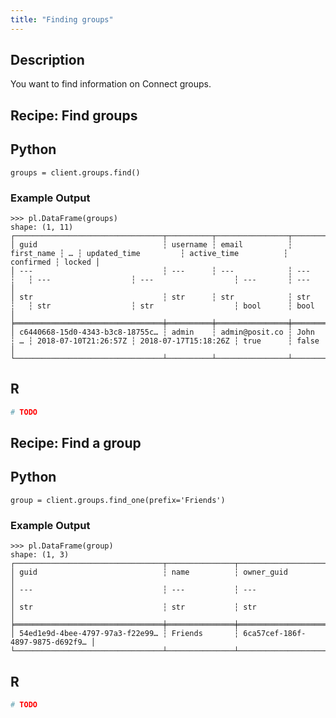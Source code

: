 ```yaml
---
title: "Finding groups"
---
```


## Description

You want to find information on Connect groups.

## Recipe: Find groups

::: {.panel-tabset group="language"}

## Python

```.python
groups = client.groups.find()
```

### Example Output

```.python
>>> pl.DataFrame(groups)
shape: (1, 11)
┌─────────────────────────────────┬──────────┬────────────────┬────────────┬───┬──────────────────────┬──────────────────────┬───────────┬────────┐
│ guid                            ┆ username ┆ email          ┆ first_name ┆ … ┆ updated_time         ┆ active_time          ┆ confirmed ┆ locked │
│ ---                             ┆ ---      ┆ ---            ┆ ---        ┆   ┆ ---                  ┆ ---                  ┆ ---       ┆ ---    │
│ str                             ┆ str      ┆ str            ┆ str        ┆   ┆ str                  ┆ str                  ┆ bool      ┆ bool   │
╞═════════════════════════════════╪══════════╪════════════════╪════════════╪═══╪══════════════════════╪══════════════════════╪═══════════╪════════╡
│ c6440668-15d0-4343-b3c8-18755c… ┆ admin    ┆ admin@posit.co ┆ John       ┆ … ┆ 2018-07-10T21:26:57Z ┆ 2018-07-17T15:18:26Z ┆ true      ┆ false  │
└─────────────────────────────────┴──────────┴────────────────┴────────────┴───┴──────────────────────┴──────────────────────┴───────────┴────────┘
```


## R

```.r
# TODO
```

:::

## Recipe: Find a group

::: {.panel-tabset group="language"}

## Python

```.python
group = client.groups.find_one(prefix='Friends')
```

### Example Output

```.python
>>> pl.DataFrame(group)
shape: (1, 3)
┌─────────────────────────────────┬───────────────┬─────────────────────────────────┐
│ guid                            ┆ name          ┆ owner_guid                      │
│ ---                             ┆ ---           ┆ ---                             │
│ str                             ┆ str           ┆ str                             │
╞═════════════════════════════════╪═══════════════╪═════════════════════════════════╡
│ 54ed1e9d-4bee-4797-97a3-f22e99… ┆ Friends       ┆ 6ca57cef-186f-4897-9875-d692f9… │
└─────────────────────────────────┴───────────────┴─────────────────────────────────┘
```


## R

```.r
# TODO
```

:::
